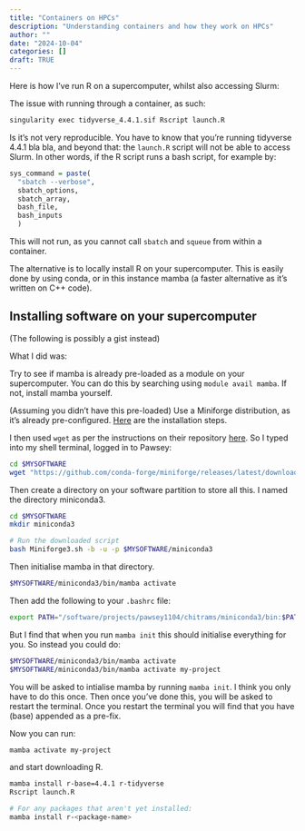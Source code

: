 ```yaml
---
title: "Containers on HPCs"
description: "Understanding containers and how they work on HPCs"
author: ""
date: "2024-10-04"
categories: []
draft: TRUE
---
```


Here is how I've run R on a supercomputer, whilst also accessing Slurm:

The issue with running through a container, as such:

``` bash
singularity exec tidyverse_4.4.1.sif Rscript launch.R
```

Is it's not very reproducible. You have to know that you're running tidyverse 4.4.1 bla bla, and beyond that: the `launch.R` script will not be able to access Slurm. In other words, if the R script runs a bash script, for example by:

``` r
sys_command = paste(
  "sbatch --verbose", 
  sbatch_options, 
  sbatch_array, 
  bash_file, 
  bash_inputs
  )
```

This will not run, as you cannot call `sbatch` and `squeue` from within a container.

The alternative is to locally install R on your supercomputer. This is easily done by using conda, or in this instance mamba (a faster alternative as it's written on C++ code).

## Installing software on your supercomputer

(The following is possibly a gist instead)

What I did was:

Try to see if mamba is already pre-loaded as a module on your supercomputer. You can do this by searching using `module avail mamba`. If not, install mamba yourself.

(Assuming you didn't have this pre-loaded) Use a Miniforge distribution, as it's already pre-configured. [Here](https://mamba.readthedocs.io/en/latest/installation/mamba-installation.html) are the installation steps.

I then used `wget` as per the instructions on their repository [here](https://github.com/conda-forge/miniforge). So I typed into my shell terminal, logged in to Pawsey:

``` bash
cd $MYSOFTWARE
wget "https://github.com/conda-forge/miniforge/releases/latest/download/Miniforge3-$(uname)-$(uname -m).sh"
```

Then create a directory on your software partition to store all this. I named the directory miniconda3.

``` bash
cd $MYSOFTWARE
mkdir miniconda3

# Run the downloaded script
bash Miniforge3.sh -b -u -p $MYSOFTWARE/miniconda3
```

Then initialise mamba in that directory.

``` bash
$MYSOFTWARE/miniconda3/bin/mamba activate
```

Then add the following to your `.bashrc` file:

``` bash
export PATH="/software/projects/pawsey1104/chitrams/miniconda3/bin:$PATH"
```

But I find that when you run `mamba init` this should initialise everything for you. So instead you could do:

``` bash
$MYSOFTWARE/miniconda3/bin/mamba activate
$MYSOFTWARE/miniconda3/bin/mamba activate my-project
```

You will be asked to intialise mamba by running `mamba init`. I think you only have to do this once. Then once you've done this, you will be asked to restart the terminal. Once you restart the terminal you will find that you have (base) appended as a pre-fix.

Now you can run:

``` bash
mamba activate my-project
```

and start downloading R.

``` bash
mamba install r-base=4.4.1 r-tidyverse
Rscript launch.R

# For any packages that aren't yet installed:
mamba install r-<package-name>
```
